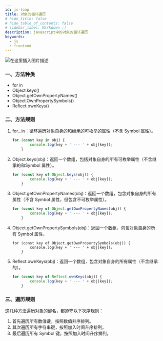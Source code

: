 ```yaml
---
id: js-loop
title: 对象的循环遍历
# hide_title: false
# hide_table_of_contents: false
# sidebar_label: Markdown :)
description: javascript中的对象的循环遍历
keywords:
  - js
  - frontend
---
```



![在这里插入图片描述](https://img-blog.csdnimg.cn/2021011217311750.png?x-oss-process=image/watermark,type_ZmFuZ3poZW5naGVpdGk,shadow_10,text_aHR0cHM6Ly9ibG9nLmNzZG4ubmV0L2ltYWdpbmVfdGlvbg==,size_16,color_FFFFFF,t_70#pic_center)

### 一、方法种类

- for  in
- Object.keys()
- Object.getOwnPropertyNames()
- Object.OwnPropertySymbols()
- Reflect.ownKeys()



### 二、方法规则

1. for...in：循环遍历对象自身的和继承的可枚举的属性（不含 Symbol 属性）。

   ```javascript
   for (const key in obj) {
           console.log(key + ' --- ' + obj[key]);
       }
   ```

   

2. Object.keys(obj)：返回一个数组，包括对象自身的所有可枚举属性（不含继承的和Symbol 属性）。

   ```javascript
   for (const key of Object.keys(obj)) {
           console.log(key + ' --- ' + obj[key]);
       }
   ```

   

3. Object.getOwnPropertyNames(obj)：返回一个数组，包含对象自身的所有属性（不含 Symbol 属性，但包含不可枚举属性）。

   ```javascript
   for (const key of Object.getOwnPropertyNames(obj)) {
           console.log(key + ' --- ' + obj[key]);
       }
   ```

   

4. Object.getOwnPropertySymbols(obj)：返回一个数组，包含对象自身的所有 Symbol 属性。

   ```
   for (const key of Object.getOwnPropertySymbols(obj)) {
           console.log(key + ' --- ' + obj[key]);
       }
   ```

   

5. Reflect.ownKeys(obj)：返回一个数组，包含对象自身的所有属性（不含继承的）。

   ```javascript
   for (const key of Reflect.ownKeys(obj)) {
           console.log(key + ' --- ' + obj[key]);
       }
   ```

   

### 三、遍历规则

这几种方法遍历对象的键名，都遵守以下次序规则：

1. 首先遍历所有数值键，按照数值升序排列。 
2. 其次遍历所有字符串键，按照加入时间升序排列。 
3. 最后遍历所有 Symbol 键，按照加入时间升序排列。
